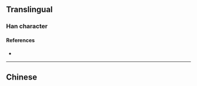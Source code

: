 {{character info}}
==Translingual==

===Han character===
{{Han char|rn=70|rad=方|as=08|sn=12|four=|canj=YSKMR|ids=⿰方奇}}

====References====
* {{Han ref|kx=0484.151|dkj=13672|dj=0846.140|hdz=32182.030|uh=65D1|ud=26065}}

----

==Chinese==
{{zh-see|旖|v}}